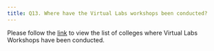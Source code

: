 ```yaml
---
title: Q13. Where have the Virtual Labs workshops been conducted?
---
```


Please follow the [link](http://outreach.vlabs.ac.in/ws_details#/ws-list) to view the list of colleges where Virtual Labs Workshops have been conducted.



